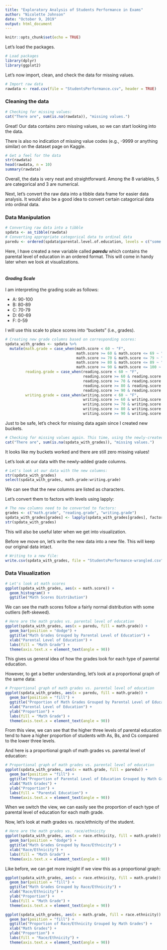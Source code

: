 ```yaml
---
title: "Exploratory Analysis of Students Performance in Exams"
author: "Nicolette Johnson"
date: "October 9, 2019"
output: html_document
---
```


```r
knitr::opts_chunk$set(echo = TRUE)
```

Let's load the packages.
```r
# Load packages
library(dplyr)
library(ggplot2)
```

Let's now import, clean, and check the data for missing values.
```r
# Import raw data
rawdata <- read.csv(file = "StudentsPerformance.csv", header = TRUE)
```

### Cleaning the data
```r
# Checking for missing values:
cat("There are", sum(is.na(rawdata)), "missing values.")
```

Great! Our data contains zero missing values, so we can start looking into the data.

There is also no indication of missing value codes (e.g., -9999 or anything similar) on the dataset page on Kaggle.
```r
# Get a feel for the data
str(rawdata)
head(rawdata, n = 10)
summary(rawdata)
```
Overall, the data is very neat and straightforward. Among the 8 variables, 5 are categorical and 3 are numerical.

Next, let's convert the raw data into a tibble data frame for easier data analysis. It would also be a good idea to convert certain catagorical data into ordinal data. 

### Data Manipulation
```r
# Converting raw data into a tibble
spdata <- as_tibble(rawdata)
# Converting appropriate categorical data to ordinal data
paredu <- ordered(spdata$parental.level.of.education, levels = c("some high school", "high school", "some college", "associate's degree", "bachelor's degree", "master's degree"))
```
Here, I have created a new variable called ***paredu*** which contains the parental level of education in an ordered format. This will come in handy later when we look at visualizations.
<br><br>

#### *Grading Scale*
I am interpreting the grading scale as follows:

* A: 90-100
* B: 80-89
* C: 70-79
* D: 60-69
* F: 0-59

I will use this scale to place scores into "buckets" (i.e., grades).

```r
# Creating new grade columns based on corresponding scores:
spdata_with_grades <- spdata %>%
  mutate(math.grade = case_when(math.score < 60 ~ "F",
                                math.score >= 60 & math.score <= 69 ~ "D",
                                math.score >= 70 & math.score <= 79 ~ "C",
                                math.score >= 80 & math.score <= 89 ~ "B",
                                math.score >= 90 & math.score <= 100 ~ "A"),
         reading.grade = case_when(reading.score < 60 ~ "F",
                                   reading.score >= 60 & reading.score <= 69 ~ "D",
                                   reading.score >= 70 & reading.score <= 79 ~ "C",
                                   reading.score >= 80 & reading.score <= 89 ~ "B",
                                   reading.score >= 90 & reading.score <= 100 ~ "A"),
         writing.grade = case_when(writing.score < 60 ~ "F",
                                   writing.score >= 60 & writing.score <= 69 ~ "D",
                                   writing.score >= 70 & writing.score <= 79 ~ "C",
                                   writing.score >= 80 & writing.score <= 89 ~ "B",
                                   writing.score >= 90 & writing.score <= 100 ~ "A"))
```


Just to be safe, let's check for missing data again since I created new buckets.

```r
# Checking for missing values again. This time, using the newly-created dataframe:
cat("There are", sum(is.na(spdata_with_grades)), "missing values.")
```

It looks like my buckets worked and there are still zero missing values!

Let's look at our data with the newly-added grade columns.
```r
# Let's look at our data with the new columns:
str(spdata_with_grades)
select(spdata_with_grades, math.grade:writing.grade)
```

We can see that the new columns are listed as characters.

Let's convert them to factors with levels using lapply:
```r
# The new columns need to be converted to factors:
grades <- c("math.grade", "reading.grade", "writing.grade")
spdata_with_grades[grades] <- lapply(spdata_with_grades[grades], factor)
str(spdata_with_grades)
```
This will also be useful later when we get into visualization.

Before we move on, let's write the new data into a new file. This will keep our original data intact.
```r
# Writing to a new file:
write.csv(spdata_with_grades, file = "StudentsPerformance-wrangled.csv", row.names = FALSE, col.names = TRUE)
```

### Data Visualization
```r
# Let's look at math scores
ggplot(spdata_with_grades, aes(x = math.score)) +
  geom_histogram() +
  ggtitle("Math Scores Distribution")
```

We can see the math scores follow a fairly normal distribution with some outliers (left-skewed).

```r
# Here are the math grades vs. parental level of education
ggplot(spdata_with_grades, aes(x = paredu, fill = math.grade)) +
  geom_bar(position = "dodge") +
  ggtitle("Math Grades Grouped by Parental Level of Education") +
  xlab("Parental Level of Education") +
  labs(fill = "Math Grade") +
  theme(axis.text.x = element_text(angle = 90))
```

This gives us general idea of how the grades look for each type of parental education.

However, to get a better understanding, let's look at a proportional graph of the same data:

```r
# Proportional graph of math grades vs. parental level of education
ggplot(spdata_with_grades, aes(x = paredu, fill = math.grade)) +
  geom_bar(position = "fill") +
  ggtitle("Proportion of Math Grades Grouped by Parental Level of Education") +
  xlab("Parental Level of Education") +
  ylab("Proportion") +
  labs(fill = "Math Grade") +
  theme(axis.text.x = element_text(angle = 90))
```

From this view, we can see that the higher three levels of parental education tend to have a higher proportion of students with As, Bs, and Cs compared to the lower three levels.

And here is a proportional graph of math grades vs. parental level of education:

```r
# Proportional graph of math grades vs. parental level of education
ggplot(spdata_with_grades, aes(x = math.grade, fill = paredu)) +
  geom_bar(position = "fill") +
  ggtitle("Proportion of Parental Level of Education Grouped by Math Grades") +
  xlab("Math Grades") +
  ylab("Proportion") +
  labs(fill = "Parental Education") +
  theme(axis.text.x = element_text(angle = 90))
```

When we switch the view, we can easily see the proportion of each type of parental level of education for each math grade.


Now, let's look at math grades vs. race/ethnicity of the student.
```r
# Here are the math grades vs. race/ethnicity
ggplot(spdata_with_grades, aes(x = race.ethnicity, fill = math.grade)) +
  geom_bar(position = "dodge") +
  ggtitle("Math Grades Grouped by Race/Ethnicity") +
  xlab("Race/Ethnicity") +
  labs(fill = "Math Grade") +
  theme(axis.text.x = element_text(angle = 90))
```

Like before, we can get more insight if we view this as a proportional graph:

```r
ggplot(spdata_with_grades, aes(x = race.ethnicity, fill = math.grade)) +
  geom_bar(position = "fill") +
  ggtitle("Math Grades Grouped by Race/Ethnicity") +
  xlab("Race/Ethnicity") +
  ylab("Proportion") +
  labs(fill = "Math Grade") +
  theme(axis.text.x = element_text(angle = 90))
```

```r
ggplot(spdata_with_grades, aes(x = math.grade, fill = race.ethnicity)) +
  geom_bar(position = "fill") +
  ggtitle("Proportion of Race/Ethnicity Grouped by Math Grades") +
  xlab("Math Grades") +
  ylab("Proportion") +
  labs(fill = "Race/Ethnicity") +
  theme(axis.text.x = element_text(angle = 90))
```

